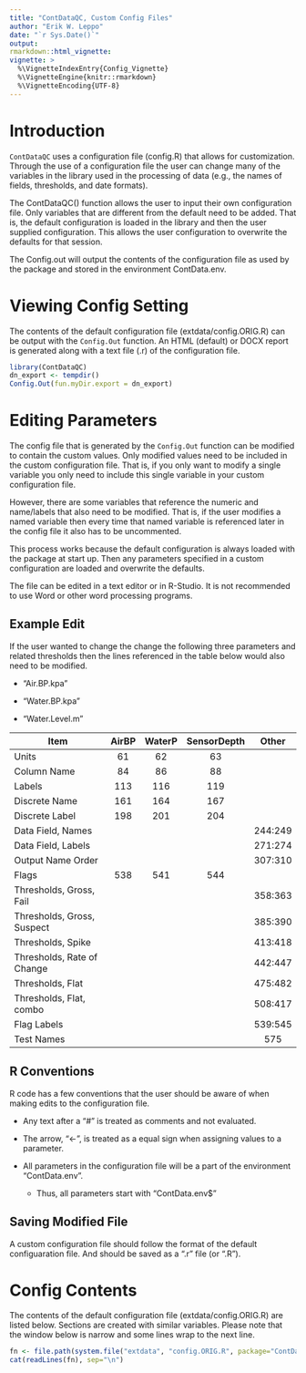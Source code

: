 ```yaml
---
title: "ContDataQC, Custom Config Files"
author: "Erik W. Leppo"
date: "`r Sys.Date()`"
output: 
rmarkdown::html_vignette:
vignette: >
  %\VignetteIndexEntry{Config_Vignette}
  %\VignetteEngine{knitr::rmarkdown}
  %\VignetteEncoding{UTF-8}
---
```


# Introduction
`ContDataQC` uses a configuration file (config.R) that allows for customization.  
Through the use of a configuration file the user can change many of the 
variables in the library used in the processing of data  (e.g., the names of 
fields, thresholds, and date formats).

The ContDataQC() function allows the user to input their own configuration file.
Only variables that are different from the default need to be added.  That is, 
the default configuration is loaded in the library and then the user supplied 
configuration.  This allows the user configuration to overwrite the defaults for
that session.

The Config.out will output the contents of the configuration file as used by the
package and stored in the environment ContData.env.

# Viewing Config Setting
The contents of the default configuration file (extdata/config.ORIG.R) can be 
output with the `Config.Out` function. An HTML (default) or DOCX report is 
generated along with a text file (.r) of the configuration file.

```r
library(ContDataQC)
dn_export <- tempdir()
Config.Out(fun.myDir.export = dn_export)
```

# Editing Parameters
The config file that is generated by the `Config.Out` function can be modified 
to contain the custom values.  Only  modified values need to be included in the 
custom configuration file.  That is, if you only want to modify a single 
variable you only need to include this single variable in your custom 
configuration file.  

However, there are some variables that reference the numeric and name/labels 
that also need to be modified.  That is, if the user modifies a named variable 
then every time that named variable is referenced later in the config file it 
also has to be uncommented.

This process works because the default configuration is always loaded with the 
package at start up.  Then any parameters specified in a custom configuration 
are loaded and overwrite the defaults.

The file can be edited in a text editor or in R-Studio.  It is not recommended 
to use Word or other word processing programs.

## Example Edit
If the user wanted to change the change the following three parameters and 
related thresholds then the lines referenced in the table below would also need 
to be modified.

* "Air.BP.kpa" 

* "Water.BP.kpa" 

* "Water.Level.m"


| Item                       | AirBP| WaterP| SensorDepth| Other   |
|----------------------------|:----:|:------:|:---------:|:-------:|
| Units                      | 61   | 62     | 63        |         |
| Column Name                | 84   | 86     | 88        |         |
| Labels                     | 113  | 116    | 119       |         |
| Discrete Name              | 161  | 164    | 167       |         |
| Discrete Label             | 198  | 201    | 204       |         |
| Data Field, Names          |      |        |           | 244:249 |
| Data Field, Labels         |      |        |           | 271:274 |
| Output Name Order          |      |        |           | 307:310 |
| Flags                      | 538  | 541    | 544       |         |
| Thresholds, Gross, Fail    |      |        |           | 358:363 |
| Thresholds, Gross, Suspect |      |        |           | 385:390 |
| Thresholds, Spike          |      |        |           | 413:418 |
| Thresholds, Rate of Change |      |        |           | 442:447 |
| Thresholds, Flat           |      |        |           | 475:482 |
| Thresholds, Flat, combo    |      |        |           | 508:417 |  
| Flag Labels                |      |        |           | 539:545 |
| Test Names                 |      |        |           | 575     |

## R Conventions
R code has a few conventions that the user should be aware of when making edits 
to the configuration file.

* Any text after a "#" is treated as comments and not evaluated.

* The arrow, "<-", is treated as a equal sign when assigning values to a 
parameter.

* All parameters in the configuration file will be a part of the environment 
"ContData.env".
    + Thus, all parameters start with "ContData.env$"

## Saving Modified File
A custom configuration file should follow the format of the default 
configuaration file.  And should be saved as a ".r" file (or ".R").

# Config Contents
The contents of the default configuration file (extdata/config.ORIG.R) are 
listed below.  Sections are created with similar variables.  Please note that 
the window below is narrow and some lines wrap to the next line.

```r
fn <- file.path(system.file("extdata", "config.ORIG.R", package="ContDataQC"))
cat(readLines(fn), sep="\n")
```


